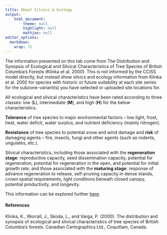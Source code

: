 ```yaml
---
title: About Silvics & Ecology
output: 
    html_document:
        theme: null
        highlight: null
        mathjax: null
editor_options: 
  markdown: 
    wrap: 72
---
```


The information presented on this tab come from The Distribution and
Synopsis of Ecological and Silvical Characteristics of Tree Species of
British Columbia’s Forests (Klinka et al. 2000). This is not
informed by the CCISS model directly, but instead
show silvics and ecology information from Klinka et al. 2000 for species
with historic or future suitability at each site series for the
subzone-variant(s) you have selected or uploaded site locations for.

All ecological and silvical characteristics have been rated according to
three classes: low (**L**), intermediate (**M**), and high (**H**) for
the below characteristics.

**Tolerance** of tree species to major environmental factors – low
light, frost, heat, water deficit, water surplus, and nutrient
deficiency (mainly nitrogen).

**Resistance** of tree species to potential snow and wind damage and
**risk** of damaging agents – fire, insects, fungi and other agents
(such as rodents, ungulates, etc.).

Silvical characteristics, including those associated with the
**regeneration stage**: reproductive capacity, seed dissemination
capacity, potential for regeneration, potential for regeneration in the
open, and potential for initial growth rate, and those associated with
the **maturing stage**: response of advance regeneration to release,
self-pruning capacity in dense stands, crown spatial requirements, light
conditions beneath closed canopy, potential productivity, and longevity.

This information can be explored further
[here](https://www2.gov.bc.ca/gov/content/industry/forestry/managing-our-forest-resources/silviculture/tree-species-selection/tool-introduction/tree-species-silvics-and-comparisons).

#### References

Klinka, K., Worrall, J., Skoda, L., and Varga, P. (2000). The
distribution and synopsis of ecological and silvical characteristics of
tree species of British Columbia’s forests. Canadian Cartographics Ltd.,
Coquitlam, Canada.
